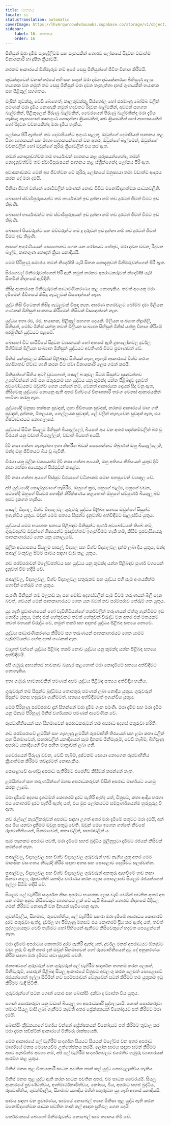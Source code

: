 ```yaml
---
title: ඝාතනය
locale: si
statusTranslation: automatic
coverImage: https://lhvmrqwrcowdvduuaukz.supabase.co/storage/v1/object/public/strapi-uploads/small_cover-educacion-fundamental.webp-2d51a7828a2b1309555be27f7e2a61a0.webp
sidebar:
    label: 16. ඝාතනය
    order: 16
---
```

මිනිසුන් මරා දැමීම පැහැදිලිවම සහ සැකයකින් තොරව ලෝකයේ සිදුවන වඩාත්ම විනාශකාරී හා දූෂිත ක්‍රියාවයි.

නරකම ආකාරයේ මිනීමැරුම නම් අපේ සෙසු මිනිසුන්ගේ ජීවිත විනාශ කිරීමයි.

තුවක්කුවෙන් වනාන්තරයේ අහිංසක සතුන් මරා දමන දඩයක්කාරයා බිහිසුණු ලෙස භයානක වන නමුත් තම සෙසු මිනිසුන් මරා දමන තැනැත්තා දහස් ගුණයකින් භයානක සහ පිළිකුල් සහගතය.

මැෂින් තුවක්කු, වෙඩි බෙහෙත්, කාලතුවක්කු, පිස්තෝල හෝ පරමාණු බෝම්බ වලින් පමණක් මරා දැමිය නොහැකි නමුත් හදවතට රිදවන බැල්මකින්, අවමන් සහගත බැල්මකින්, පිළිකුලෙන් පිරුණු බැල්මකින්, වෛරයෙන් පිරුණු බැල්මකින්ද මරා දැමිය හැකිය; නැතහොත් කෘතගුණ නොදන්නා ක්‍රියාවකින්, කළු ක්‍රියාවකින් හෝ අපහාසයකින් හෝ රිදවන වචනයකින්ද මරා දැමිය හැකිය.

ලෝකය පිරී ඇත්තේ තම දෙමාපියන්ට අගුණ සැලකූ, ඔවුන්ගේ දෙමාපියන් ඝාතනය කළ පිතෘ ඝාතකයන් සහ මාතෘ ඝාතකයන්ගෙන් වන අතර, ඔවුන්ගේ බැල්මෙන්, ඔවුන්ගේ වචනවලින් හෝ ඔවුන්ගේ කුරිරු ක්‍රියාවලින් එය කර ඇත.

තමන් නොදැනුවත්වම තම භාර්යාවන් ඝාතනය කළ පුරුෂයන්ගෙන්ද, තමන් නොදැනුවත්වම තම ස්වාමිපුරුෂයන් ඝාතනය කළ ස්ත්‍රීන්ගෙන්ද ලෝකය පිරී ඇත.

අවාසනාවකට මෙන් අප ජීවත්වන මේ කුරිරු ලෝකයේ මනුෂ්‍යයා තමා වඩාත්ම ආදරය කරන දේ මරා දමයි.

මිනිසා ජීවත් වන්නේ රොටිවලින් පමණක් නොව විවිධ මනෝවිද්‍යාත්මක සාධකවලිනි.

බොහෝ ස්වාමිපුරුෂයන්ට තම භාර්යාවන් ඉඩ දුන්නා නම් තව දුරටත් ජීවත් වීමට ඉඩ තිබුණි.

බොහෝ භාර්යාවන්ට තම ස්වාමිපුරුෂයන් ඉඩ දුන්නා නම් තව දුරටත් ජීවත් වීමට ඉඩ තිබුණි.

බොහෝ පියවරුන්ට සහ මව්වරුන්ට තම දූ දරුවන් ඉඩ දුන්නා නම් තව දුරටත් ජීවත් වීමට ඉඩ තිබුණි.

අපගේ ආදරණීයයන් සොහොනට ගෙන යන රෝගයට හේතුව, මරා දමන වචන, රිදවන බැල්ම, කෘතගුණ නොදත් ක්‍රියා යනාදියයි.

මෙම පිරිහුණු සමාජය තමන් නිර්දෝෂී යැයි සිතන නොදැනුවත් මිනීමරුවන්ගෙන් පිරී ඇත.

සිරගෙවල් මිනීමරුවන්ගෙන් පිරී ඇති නමුත් නරකම අපරාධකරුවන් නිර්දෝෂී යැයි සිතමින් නිදහසේ ඇවිදිති.

කිසිදු ආකාරයක මිනීමැරුමක් සාධාරණීකරණය කළ නොහැකිය. තවත් අයෙකු මරා දැමීමෙන් ජීවිතයේ කිසිදු ගැටලුවක් විසඳෙන්නේ නැත.

යුද්ධ කිසි විටෙකත් කිසිදු ගැටලුවක් විසඳා නැත. අසරණ නගරවලට බෝම්බ දමා මිලියන ගණනක් මිනිසුන් ඝාතනය කිරීමෙන් කිසිවක් විසඳෙන්නේ නැත.

යුද්ධය ඉතා රළු, රළු, භයානක, පිළිකුල් සහගත දෙයකි. මිලියන සංඛ්‍යාත නිද්‍රාශීලී, සිහිසුන්, මෝඩ මිනිස් යන්ත්‍ර තවත් මිලියන සංඛ්‍යාත සිහිසුන් මිනිස් යන්ත්‍ර විනාශ කිරීමේ අරමුණින් යුද්ධයට එළඹේ.

බොහෝ විට පෘථිවියේ සිදුවන ව්‍යසනයක් හෝ අහසේ ඇති ග්‍රහලෝකවල දුර්වල පිහිටීමක් මිලියන සංඛ්‍යාත මිනිසුන් යුද්ධයට අවතීර්ණ වීමට ප්‍රමාණවත් වේ.

මිනිස් යන්ත්‍රවලට කිසිවක් පිළිබඳව සිහියක් නැත, ඇතැම් ආකාරයේ විශ්ව තරංග රහසිගතව ඒවාට හානි කරන විට ඒවා විනාශකාරී ලෙස ගමන් කරයි.

මිනිසුන්ගේ සිහිය අවදි වුවහොත්, පාසල් බංකුවල සිටම සිසුන්ට ප්‍රඥාවන්තව උගන්වන්නේ නම් සහ සතුරුකම සහ යුද්ධය යනු කුමක්ද යන්න පිළිබඳව දැනුවත් අවබෝධයකට ඔවුන්ව ගෙන යන්නේ නම්, වෙනත් ආකාරයක දෙයක් සිදු වනු ඇත, කිසිවෙකු යුද්ධයට නොයනු ඇති අතර විශ්වයේ විනාශකාරී තරංග වෙනස් ආකාරයකින් භාවිතා කරනු ඇත.

යුද්ධයේදී මනුෂ්‍ය භක්ෂක සුවඳක්, ගුහා ජීවිතයක සුවඳක්, නරකම ආකාරයේ මෘග ගති සුවඳක්, දුන්නක, ඊතලයක, හෙල්ලයක සුවඳක්, ලේ වලින් නැහැවෙන සුවඳක් ඇත, එය ශිෂ්ටාචාරයට නොගැලපේ.

යුද්ධයේ සිටින සියලුම මිනිසුන් බියගුල්ලෝ, බියපත් අය වන අතර පදක්කම්වලින් බර වූ වීරයන් යනු වඩාත් බියගුල්ලන්, වඩාත් බියපත් අයයි.

දිවි නසා ගන්නා තැනැත්තා ඉතා නිර්භීත බවක් පෙනෙන්නට තිබුණත් ඔහු බියගුල්ලෙකි, මන්ද ඔහු ජීවිතයට බිය වූ බැවිනි.

වීරයා යනු මූලික වශයෙන්ම දිවි නසා ගන්නා අයෙකි, ඔහු අතිශය භීතියෙන් යුතුව දිවි නසා ගන්නා අයෙකුගේ පිස්සුවක් කළේය.

දිවි නසා ගන්නා අයගේ පිස්සුව වීරයාගේ වටිනාකම සමඟ පහසුවෙන් ව්‍යාකූල වේ.

අපි යුද්ධයේදී සොල්දාදුවාගේ හැසිරීම, ඔහුගේ ක්‍රම, ඔහුගේ බැල්ම, ඔහුගේ වචන, සටනේදී ඔහුගේ පියවර හොඳින් නිරීක්ෂණය කළහොත් ඔහුගේ සම්පූර්ණ බියගුලු බව අපට දැකගත හැකිය.

පාසල්, විද්‍යාල, විශ්ව විද්‍යාලවල ගුරුවරු යුද්ධය පිළිබඳ සත්‍යය ඔවුන්ගේ සිසුන්ට ඉගැන්විය යුතුය. ඔවුන් මෙම සත්‍යය සිසුන්ට දැනුවත්ව අත්විඳීමට සැලැස්විය යුතුය.

යුද්ධයේ මෙම භයානක සත්‍යය පිළිබඳව මිනිසුන්ට පූර්ණ අවබෝධයක් තිබේ නම්, ගුරුවරුන්ට ඔවුන්ගේ ශිෂ්‍යයන්ට ප්‍රඥාවන්තව ඉගැන්වීමට හැකි නම්, කිසිම පුරවැසියෙකු ඝාතකාගාරයට ගෙන යනු නොලැබේ.

මූලික අධ්‍යාපනය සියලුම පාසල්, විද්‍යාල සහ විශ්ව විද්‍යාලවල දැන්ම ලබා දිය යුතුය, මන්ද පාසල් බංකුවල සිටම සාමය සඳහා වැඩ කළ යුතුය.

නව පරම්පරාවන් ම්ලේච්ඡත්වය සහ යුද්ධය යනු කුමක්ද යන්න පිළිබඳව පූර්ණ වශයෙන් දැනුවත් වීම හදිසි වේ.

පාසල්වල, විද්‍යාලවල, විශ්ව විද්‍යාලවල සතුරුකම සහ යුද්ධය එහි සෑම අංශයකින්ම හොඳින් තේරුම් ගත යුතුය.

පැරණි මිනිසුන් තම මලකඩ කෑ සහ මෝඩ අදහස්වලින් සෑම විටම තරුණයන් බිලි දෙන බවත්, ගවයන් මෙන් ඝාතකාගාරයට ගෙන යන බවත් නව පරම්පරාව තේරුම් ගත යුතුය.

යුද ගැති ප්‍රචාරණයෙන් හෝ වැඩිහිටියන්ගේ තර්කවලින් තරුණයන් ඒත්තු ගැන්වීමට ඉඩ නොදිය යුතුය, මන්ද එක් හේතුවකට තවත් හේතුවක් විරුද්ධ වන අතර එක් මතයකට තවත් මතයක් විරුද්ධ වේ, නමුත් තර්ක සහ අදහස් යුද්ධය පිළිබඳ සත්‍යය නොවේ.

යුද්ධය සාධාරණීකරණය කිරීමට සහ තරුණයන් ඝාතකාගාරයට ගෙන යාමට වැඩිහිටියන්ට හේතු දහස් ගණනක් ඇත.

වැදගත් වන්නේ යුද්ධය පිළිබඳ තර්ක නොව යුද්ධය යනු කුමක්ද යන්න පිළිබඳ සත්‍යය අත්විඳීමයි.

අපි ගැඹුරු අභ්‍යන්තර භාවනාව බැහැර කළහොත් මරා නොදැමීමේ සත්‍යය අත්විඳීමට නොහැකිය.

ඉතා ගැඹුරු භාවනාවකින් පමණක් අපට යුද්ධය පිළිබඳ සත්‍යය අත්විඳිය හැකිය.

ගුරුවරුන් තම සිසුන්ට බුද්ධිමය තොරතුරු පමණක් ලබා නොදිය යුතුය. ගුරුවරුන් සිසුන්ට මනස හසුරුවා ගැනීමටත්, සත්‍යය අත්විඳීමටත් ඉගැන්විය යුතුය.

මෙම පිරිහුණු පරම්පරාව දැන් සිතන්නේ මරා දැමීම ගැන පමණි. මරා දැමීම සහ මරා දැමීම යනු ඕනෑම පිරිහුණු මිනිස් වර්ගයකට පමණක් ආවේණික වේ.

රූපවාහිනියෙන් සහ සිනමාවෙන් අපරාධකරුවන් තම අපරාධ අදහස් පතුරුවා හරිති.

නව පරම්පරාවේ ළමයින් සහ ගැහැණු ළමයින් රූපවාහිනී තිරයෙන් සහ ළමා කතා වලින් සහ සිනමාවෙන්, සඟරාවලින් යනාදියෙන් සෑම දිනකම මිනීමැරුම්, වෙඩි තැබීම්, බිහිසුණු අපරාධ යනාදියෙහි විෂ සහිත මාත්‍රාවක් ලබා ගනී.

වෛරයෙන් පිරුණු වචන, වෙඩි තැබීම්, දුෂ්ටකම් සොයා නොගෙන රූපවාහිනිය ක්‍රියාත්මක කිරීමට තවදුරටත් නොහැකිය.

පොළොවේ ආණ්ඩු අපරාධ පැතිරීමට එරෙහිව කිසිවක් කරන්නේ නැත.

ළමයින්ගේ සහ තරුණයින්ගේ මනස අපරාධකරුවන් විසින් අපරාධ මාර්ගයට යොමු කරනු ලැබේ.

මරා දැමීමේ අදහස දැනටමත් කොතරම් දුරට පැතිරී ඇත්ද යත්, චිත්‍රපට, කතා ආදිය හරහා එය කොතරම් දුරට පැතිරී ඇත්ද යත්, එය මුළු ලෝකයටම සම්පූර්ණයෙන්ම හුරුපුරුදු වී ඇත.

නව රැල්ලේ කැරලිකරුවන් අපරාධ සඳහා උගත් අතර මරා දැමීමේ සතුටට මරා දමයි, අන් අය මිය යනවා දැකීමට ඔවුහු සතුටු වෙති. ඔවුන් මෙය ඉගෙන ගත්තේ නිවසේ රූපවාහිනියෙන්, සිනමාවෙන්, කතා වලින්, සඟරාවලින් ය.

සෑම තැනකම අපරාධ පවතී, මරා දැමීමේ සහජ බුද්ධිය මුලිනුපුටා දැමීමට රජයන් කිසිවක් කරන්නේ නැත.

පාසල්වල, විද්‍යාලවල සහ විශ්ව විද්‍යාලවල ගුරුවරුන් හඬ නැගිය යුතු අතර මෙම මානසික වසංගතය නිවැරදි කිරීම සඳහා අහස සහ පොළොව දෙදරීමට සලස්වන්න.

පාසල්වල, විද්‍යාලවල සහ විශ්ව විද්‍යාලවල ගුරුවරුන් අනතුරු ඇඟවීමේ හඬ නඟා සිනමා ශාලා, රූපවාහිනී යනාදිය වාරණය කරන ලෙස පොළොවේ සියලුම රජයන්ගෙන් ඉල්ලා සිටීම හදිසි වේ.

සියලුම ලේ වැගිරීම් සංදර්ශන නිසා අපරාධ භයානක ලෙස වැඩි වෙමින් පවතින අතර අප යන ගමන අනුව කිසිවෙකුට ඝාතනයට ලක් වේ යැයි බියෙන් තොරව නිදහසේ වීදිවල ගමන් කිරීමට නොහැකි වන දිනයක් පැමිණෙනු ඇත.

ගුවන්විදුලිය, සිනමාව, රූපවාහිනිය, ලේ වැගිරීම් සඟරා මරා දැමීමේ අපරාධය කොතරම් දුරට පතුරුවා ඇත්ද, දුර්වල හා පිරිහුණු මනසට එය කොතරම් ප්‍රිය කර ඇත්ද යත්, තවත් පුද්ගලයෙකුට වෙඩි තැබීමට හෝ පිහියෙන් ඇනීමට කිසිවෙකුගේ හදවත පෙළෙන්නේ නැත.

මරා දැමීමේ අපරාධය කොතරම් දුරට පැතිරී ඇත්ද යත්, දුර්වල මනස් අපරාධයට ඕනෑවට වඩා හුරු වී ඇති අතර දැන් ඔවුන් සිනමාවෙන් හෝ රූපවාහිනියෙන් දුටු දේ අනුකරණය කිරීම සඳහා මරා දැමීමට පවා සූදානම් වෙති.

ජනතාවගේ ගුරුවරුන් වන ගුරුවරුන් ලේ වැගිරීම් සංදර්ශන තහනම් කරන ලෙසත්, මිනීමැරුම්, සොරුන් පිළිබඳ සියලු ආකාරයේ චිත්‍රපට අවලංගු කරන ලෙසත් පොළොවේ රජයන්ගෙන් ඉල්ලා සිටිමින් නව පරම්පරාවන් වෙනුවෙන් සටන් කිරීමට තම යුතුකම ඉටු කිරීමට බැඳී සිටිති.

ගුරුවරුන්ගේ සටන ගොන් පොර සහ බොක්සිං දක්වා ද ව්‍යාප්ත විය යුතුය.

ගොන් පොරකරුවා යනු වඩාත් බියගුලු හා අපරාධකාරී පුද්ගලයායි. ගොන් පොරකරුවා තමාට සියලු වාසි ලබා ගැනීමට කැමති අතර ප්‍රේක්ෂකයන් විනෝදයට පත් කිරීමට මරා දමයි.

බොක්සිං ක්‍රීඩකයාගේ වර්ගය වන්නේ ප්‍රේක්ෂකයන් විනෝදයට පත් කිරීමට තුවාල කර මරා දමන සඩිස්ටික් ආකාරයේ මිනීමරු රාක්ෂයෙකි.

මෙම ආකාරයේ ලේ වැගිරීම් සංදර්ශන සියයට සියයක් ම්ලේච්ඡ වන අතර අපරාධ මාර්ගයේ මනස මෙහෙයවීම උත්තේජනය කරයි. ලෝක සාමය සඳහා සටන් කිරීමට අපට සැබවින්ම අවශ්‍ය නම්, අපි ලේ වැගිරීම් සංදර්ශනවලට එරෙහිව ගැඹුරු ව්‍යාපාරයක් ආරම්භ කළ යුතුය.

මිනිස් මනස තුළ විනාශකාරී සාධක පවතින තාක් කල් යුද්ධ නොවැළැක්විය හැකිය.

මිනිස් මනස තුළ යුද්ධ ඇති කරන සාධක පවතින අතර, එම සාධක වෛරයයි. සියලු ආකාරයේ ප්‍රචණ්ඩත්වය, ආත්මාර්ථකාමිත්වය, කෝපය, බිය, අපරාධ සහජ බුද්ධිය, රූපවාහිනිය, ගුවන්විදුලිය, සිනමාව යනාදිය මගින් පතුරුවන යුද ගැති අදහස් යනාදියයි.

සාමය සඳහා වන ප්‍රචාරණය, සාමයේ නොබෙල් ත්‍යාග මිනිසා තුළ යුද්ධ ඇති කරන මනෝවිද්‍යාත්මක සාධක පවතින තාක් කල් අඥාන ප්‍රතිඵල ගෙන දෙයි.

වර්තමානයේ බොහෝ මිනීමරුවන්ට නොබෙල් සාම ත්‍යාගය හිමි වේ.

